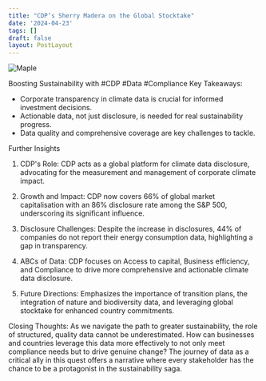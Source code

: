 ```yaml
---
title: "CDP’s Sherry Madera on the Global Stocktake"
date: '2024-04-23'
tags: []
draft: false
layout: PostLayout
---
```


<div className="flex justify-center">
  <div className="my-1 w-full px-2 xl:my-1 xl:w-1/2 xl:px-2">
    <img src="https://img.youtube.com/vi/t4I-5BkJhHo/0.jpg" alt="Maple" className="mx-auto h-58 w-auto" />
  </div>
</div>

Boosting Sustainability with #CDP #Data #Compliance
Key Takeaways:
- Corporate transparency in climate data is crucial for informed investment decisions.
- Actionable data, not just disclosure, is needed for real sustainability progress.
- Data quality and comprehensive coverage are key challenges to tackle.

Further Insights
1. CDP's Role:
CDP acts as a global platform for climate data disclosure, advocating for the measurement and management of corporate climate impact.

2. Growth and Impact:
CDP now covers 66% of global market capitalisation with an 86% disclosure rate among the S&P 500, underscoring its significant influence.

3. Disclosure Challenges:
Despite the increase in disclosures, 44% of companies do not report their energy consumption data, highlighting a gap in transparency.

4. ABCs of Data:
CDP focuses on Access to capital, Business efficiency, and Compliance to drive more comprehensive and actionable climate data disclosure.

5. Future Directions:
Emphasizes the importance of transition plans, the integration of nature and biodiversity data, and leveraging global stocktake for enhanced country commitments.

Closing Thoughts:
As we navigate the path to greater sustainability, the role of structured, quality data cannot be underestimated. How can businesses and countries leverage this data more effectively to not only meet compliance needs but to drive genuine change? The journey of data as a critical ally in this quest offers a narrative where every stakeholder has the chance to be a protagonist in the sustainability saga.

